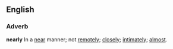 ==English==
===Adverb===
'''nearly'''
In a [[near]] manner; not [[remotely]]; [[closely]]; [[intimately]]; [[almost]].

{{webster}}